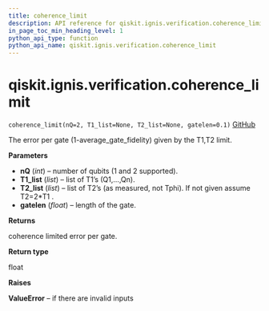 ```yaml
---
title: coherence_limit
description: API reference for qiskit.ignis.verification.coherence_limit
in_page_toc_min_heading_level: 1
python_api_type: function
python_api_name: qiskit.ignis.verification.coherence_limit
---
```


# qiskit.ignis.verification.coherence\_limit

<span id="qiskit.ignis.verification.coherence_limit" />

`coherence_limit(nQ=2, T1_list=None, T2_list=None, gatelen=0.1)` [GitHub](https://github.com/qiskit-community/qiskit-ignis/tree/stable/0.7/qiskit/ignis/verification/randomized_benchmarking/rb_utils.py "view source code")

The error per gate (1-average\_gate\_fidelity) given by the T1,T2 limit.

**Parameters**

*   **nQ** (*int*) – number of qubits (1 and 2 supported).
*   **T1\_list** (*list*) – list of T1’s (Q1,…,Qn).
*   **T2\_list** (*list*) – list of T2’s (as measured, not Tphi). If not given assume T2=2\*T1 .
*   **gatelen** (*float*) – length of the gate.

**Returns**

coherence limited error per gate.

**Return type**

float

**Raises**

**ValueError** – if there are invalid inputs

